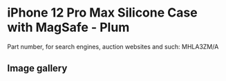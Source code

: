 
# iPhone 12 Pro Max Silicone Case with MagSafe - Plum

Part number, for search engines, auction websites and such: MHLA3ZM/A

## Image gallery

<div style={{ width: '100%', maxWidth: '768px' }}>
<GalleryComponent
    images={[
      {
        original: "/everysource/MHLA3.webp",
        thumbnail: "/everypreview/MHLA3.webp",
      },
      {
        original: "/everysource/MHLA3_AV1.webp",
        thumbnail: "/everypreview/MHLA3_AV1.webp",
      },
      {
        original: "/everysource/MHLA3_AV2.webp",
        thumbnail: "/everypreview/MHLA3_AV2.webp",
      },
      {
        original: "/everysource/MHLA3_AV3.webp",
        thumbnail: "/everypreview/MHLA3_AV3.webp",
      }
    ]}
  />
</div>